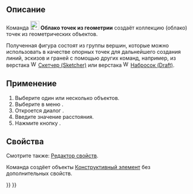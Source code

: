 <languages/>

{{Docnav/ru
|[[Part_ShapeFromMesh/ru|Создание фигуры из полигональной сетки]]
|[[Part_MakeSolid/ru|Преобразовать в твёрдое тело]]
|[[Part_Workbench/ru|Деталь]]
|IconL=Part_ShapeFromMesh.svg
|IconR=Part_MakeSolid.svg
|IconC=Workbench_Part.svg
}}

{{GuiCommand/ru
|Name=Part PointsFromMesh‎
|Name/ru=Part Облако точек из геометрии
|MenuLocation=Деталь → Создать облако точек из геометрии
|Workbenches=[[Part_Workbench/ru|Деталь]]
|Version=0.19
|SeeAlso=[[Part_ShapeFromMesh/ru|Создание фигуры из полигональной сетки]], [[Part_MakeSolid/ru|Преобразовать в твёрдое тело]], [[Part_RefineShape/ru|Улучшить геометрию]]
}}

<span id="Description"></span>
== Описание ==

Команда [[Image:Part_PointsFromMesh.svg|24px]] '''Облако точек из геометрии''' создаёт коллекцию (облако) точек из геометрических объектов.

Полученная фигура состоят из группы вершин, которые можно использовать в качестве опорных точек для дальнейшего создания линий, эскизов и граней с помощью других команд, например, из верстака [[Image:Workbench_Sketcher.svg|16px]] [[Sketcher Workbench/ru|Скетчер (Sketcher)]] или верстака [[Image:Workbench_Draft.svg|16px]] [[Draft_Workbench/ru|Набросок (Draft)]].

<span id="Usage"></span>
== Применение ==

# Выберите один или несколько объектов.
# Выберите в меню {{MenuCommand|Деталь → [[Image:Part_PointsFromMesh.svg|16px]] Создать объект точек из геометрии}}.
# Откроется диалог {{MenuCommand|Расстояние в параметрическом пространстве}}.
# Введите значение расстояния.
# Нажмите кнопку {{Button|OK}}.

<span id="Properties"></span>
== Свойства ==

Смотрите также: [[property_editor/ru|Редактор свойств]].

Команда создёет объекты [[Part_Feature/ru|Конструктивный элемент]] без дополнительных свойств.


{{Docnav/ru
|[[Part_ShapeFromMesh/ru|Создание фигуры из полигональной сетки]]
|[[Part_MakeSolid/ru|Преобразовать в твёрдое тело]]
|[[Part_Workbench/ru|Деталь]]
|IconL=Part_ShapeFromMesh.svg
|IconR=Part_MakeSolid.svg
|IconC=Workbench_Part.svg
}}

{{Part_Tools_navi{{#translation:}}}}
{{Userdocnavi{{#translation:}}}}